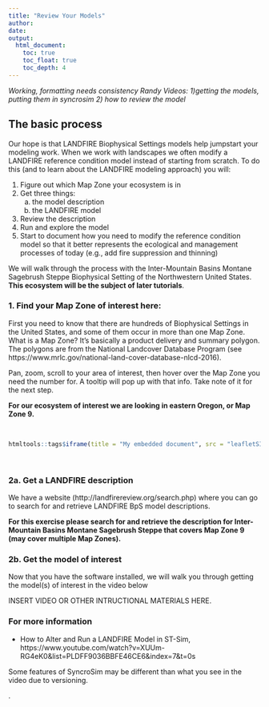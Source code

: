 ```yaml
---
title: "Review Your Models"
author: 
date:
output:
  html_document:
    toc: true
    toc_float: true
    toc_depth: 4
---
```

*Working, formatting needs consistency Randy Videos: 1)getting the models, putting them in syncrosim 2) how to review the model*

## The basic process
Our hope is that LANDFIRE Biophysical Settings models help jumpstart your modeling work.  When we work with landscapes we often modify a LANDFIRE reference condition model instead of starting from scratch.  To do this (and to learn about the LANDFIRE modeling approach) you will:

1. Figure out which Map Zone your ecosystem is in
2. Get three things: 
    a. the model description  
    b. the LANDFIRE model
3. Review the description
4. Run and explore the model
5. Start to document how you need to modify the reference condition model so that it better represents the ecological and management processes of today (e.g., add fire suppression and thinning)

We will walk through the process with the Inter-Mountain Basins Montane Sagebrush Steppe Biophysical Setting of the Northwestern United States.  **This ecosystem will be the subject of later tutorials**. 

### 1. Find your Map Zone of interest here:

First you need to know that there are hundreds of Biophysical Settings in the United States, and some of them occur in more than one Map Zone.  What is a Map Zone?  It's basically a product delivery and summary polygon.  The polygons are from the National Landcover Database Program (see https://www.mrlc.gov/national-land-cover-database-nlcd-2016).  

Pan, zoom, scroll to your area of interest, then hover over the Map Zone you need the number for.  A tooltip will pop up with that info.  Take note of it for the next step. 

**For our ecosystem of interest we are looking in eastern Oregon, or Map Zone 9.**

<br>

```r
htmltools::tags$iframe(title = "My embedded document", src = "leafletSIM2carto.html", frameborder = "0", width = "80%", height="400")
```

<br>

### 2a. Get a LANDFIRE description 
We have a website (http://landfirereview.org/search.php) where you can go to search for and retrieve LANDFIRE BpS model descriptions.  

**For this exercise please search for and retrieve the description for Inter-Mountain Basins Montane Sagebrush Steppe that covers Map Zone 9 (may cover multiple Map Zones).**

### 2b. Get the model of interest
Now that you have the software installed, we will walk you through getting the model(s) of interest in the video below


INSERT VIDEO OR OTHER INTRUCTIONAL MATERIALS HERE.

### For more information

*  How to Alter and Run a LANDFIRE Model in ST-Sim, https://www.youtube.com/watch?v=XUUm-RG4eK0&list=PLDFF9036BBFE46CE6&index=7&t=0s

Some features of SyncroSim may be different than what you see in the video due to versioning.


.